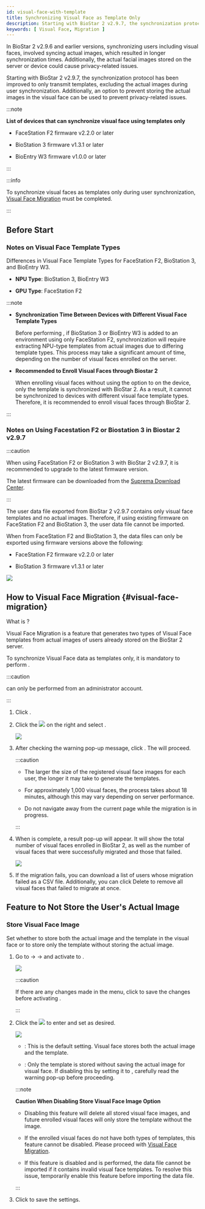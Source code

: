 ```yaml
---
id: visual-face-with-template
title: Synchronizing Visual Face as Template Only
description: Starting with BioStar 2 v2.9.7, the synchronization protocol has been improved to only transmit templates, excluding the actual images during user synchronization. Additionally, an option to prevent storing the actual images in the visual face can be used to prevent privacy-related issues.
keywords: [ Visual Face, Migration ]
---
```


In BioStar 2 v2.9.6 and earlier versions, synchronizing users including visual faces, involved syncing actual images, which resulted in longer synchronization times. Additionally, the actual facial images stored on the server or device could cause privacy-related issues.

Starting with BioStar 2 v2.9.7, the synchronization protocol has been improved to only transmit templates, excluding the actual images during user synchronization. Additionally, an option to prevent storing the actual images in the visual face can be used to prevent privacy-related issues.

:::note

**List of devices that can synchronize visual face using templates only**

* FaceStation F2 firmware v2.2.0 or later

* BioStation 3 firmware v1.3.1 or later

* BioEntry W3 firmware v1.0.0 or later

:::

:::info

To synchronize visual faces as templates only during user synchronization, [Visual Face Migration](#visual-face-migration) must be completed.

:::

## Before Start


<DocumentA />

### Notes on Visual Face Template Types

Differences in Visual Face Template Types for FaceStation F2, BioStation 3, and BioEntry W3.

* **NPU Type**: BioStation 3, BioEntry W3

* **GPU Type**: FaceStation F2

:::note

*  **Synchronization Time Between Devices with Different Visual Face Template Types**

    Before performing <Cmd sid="user.list.visualFaceMigration.title" />, if BioStation 3 or BioEntry W3 is added to an environment using only FaceStation F2, synchronization will require extracting NPU-type templates from actual images due to differing template types. This process may take a significant amount of time, depending on the number of visual faces enrolled on the server.

* **Recommended to Enroll Visual Faces through Biostar 2**

    When enrolling visual faces without using the option to <Cmd sid="device.info.storeVisualFaceImage" /> on the device, only the template is synchronized with BioStar 2. As a result, it cannot be synchronized to devices with different visual face template types. Therefore, it is recommended to enroll visual faces through BioStar 2.

:::

### Notes on Using Facestation F2 or Biostation 3 in Biostar 2 v2.9.7

:::caution

When using FaceStation F2 or BioStation 3 with BioStar 2 v2.9.7, it is recommended to upgrade to the latest firmware version.

The latest firmware can be downloaded from the [Suprema Download Center](https://download.supremainc.com).

:::

The user data file exported from BioStar 2 v2.9.7 contains only visual face templates and no actual images. Therefore, if using existing firmware on FaceStation F2 and BioStation 3, the user data file cannot be imported.

When <Cmd sid="menu.dataExport" /> from FaceStation F2 and BioStation 3, the data files can only be exported using firmware versions above the following:

* FaceStation F2 firmware v2.2.0 or later

* BioStation 3 firmware v1.3.1 or later

<Image src='/img/en/biostar-data-file-export.png' className='none' caption />

## How to Visual Face Migration {#visual-face-migration}

What is <Cmd sid="user.list.visualFaceMigration.title" />?

Visual Face Migration is a feature that generates two types of Visual Face templates from actual images of users already stored on the BioStar 2 server.

To synchronize Visual Face data as templates only, it is mandatory to perform <Cmd sid="user.list.visualFaceMigration.title" />.

:::caution

<Cmd sid="user.list.visualFaceMigration.title" /> can only be performed from an administrator account.

:::

1. Click <Cmd sid="common.gnb.user" />.

1. Click the <Image src='/img/common/ico-user-option.png' ico /> on the right and select <Cmd sid="user.list.visualFaceMigration.title" />.

    <Image src='/img/en/biostar-297-visual-face-migration-1.png' caption />

1. After checking the warning pop-up message, click <Cmd sid="button.continue" />. The <Cmd sid="user.list.visualFaceMigration.title" /> will proceed.

    :::caution

    * The larger the size of the registered visual face images for each user, the longer it may take to generate the templates.

    * For approximately 1,000 visual faces, the process takes about 18 minutes, although this may vary depending on server performance.

    * Do not navigate away from the current page while the migration is in progress.

    :::

1. When <Cmd sid="user.list.visualFaceMigration.title" /> is complete, a result pop-up will appear. It will show the total number of visual faces enrolled in BioStar 2, as well as the number of visual faces that were successfully migrated and those that failed.

    <Image src='/img/en/biostar-297-visual-face-migration-2.png' className='none' caption />

1. If the migration fails, you can download a list of users whose migration failed as a CSV file. Additionally, you can click <Cmd>Delete</Cmd> to remove all visual faces that failed to migrate at once.

## Feature to Not Store the User's Actual Image

### Store Visual Face Image

Set whether to store both the actual image and the template in the visual face or to store only the template without storing the actual image.

1. Go to <Cmd sid="common.setting" /> → <Cmd sid="common.server" /> → <Cmd sid="settings.expertSettings.title" /> and activate <Cmd sid="settings.expertSettings.enableOptionLabel" /> to <Cmd sid="common.use" />.

    <Image src='/img/en/biostar-297-expert-setting-1.png' caption />

    :::caution

    If there are any changes made in the <Cmd sid="common.server" /> menu, click <Cmd sid="button.apply" /> to save the changes before activating <Cmd sid="settings.expertSettings.enableOptionLabel" />.

    :::

1. Click the <Image src='/img/en/ico-expert-setting.png' ico /> to enter <Cmd sid="settings.expertSettings.detail.title" /> and set <Cmd sid="settings.expertSettings.detail.storeVisualFaceImageOptionLabel" /> as desired.

    <Image src='/img/en/biostar-297-expert-setting-2.png' caption />

    * <Cmd sid="common.use" />: This is the default setting. Visual face stores both the actual image and the template.

    * <Cmd sid="common.notUse" />: Only the template is stored without saving the actual image for visual face. If disabling this by setting it to <Cmd sid="common.notUse" />, carefully read the warning pop-up before proceeding.

    :::note

    **Caution When Disabling Store Visual Face Image Option**
    
    * Disabling this feature will delete all stored visual face images, and future enrolled visual faces will only store the template without the image.

    * If the enrolled visual faces do not have both types of templates, this feature cannot be disabled. Please proceed with [Visual Face Migration](#visual-face-migration).

    * If this feature is disabled and <Cmd sid="menu.dataImport" /> is performed, the data file cannot be imported if it contains invalid visual face templates. To resolve this issue, temporarily enable this feature before importing the data file.

    :::

1. Click <Cmd sid="button.apply" /> to save the settings.